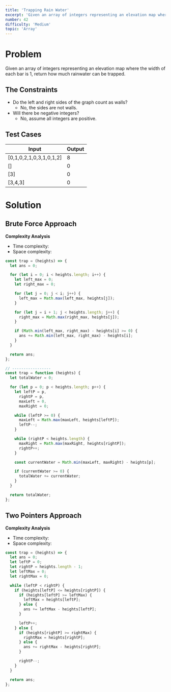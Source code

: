 ```yaml
---
title: 'Trapping Rain Water'
excerpt: 'Given an array of integers representing an elevation map where the width of each bar is 1, return how much rainwater can be trapped.'
number: 42
difficulty: 'Medium'
topic: 'Array'
---
```


<LeetCodeLink
  link="https://leetcode.com/problems/trapping-rain-water/"
  title="Trapping Rain Water - LeetCode"
  description="Given an array of integers representing an elevation map where the width of each bar is 1, return how much rainwater can be trapped."
/>
<div style={{ padding: '15px' }}></div>

# Problem

Given an array of integers representing an elevation map where the width of each bar is 1, return how much rainwater can be trapped.

## The Constraints

- Do the left and right sides of the graph count as walls?
  - No, the sides are not walls.
- Will there be negative integers?
  - No, assume all integers are positive.

## Test Cases

<table style={{ width: 300, maxWidth: '100%' }}>
  <thead
    style={{
      borderTop: '1px solid rgba(0 0 0 / 20%)',
      borderBottom: '1px solid rgba(0 0 0 / 20%)',
    }}
  >
    <tr 
      style={{ 
        color: '#5e6368', 
        backgroundColor: '#f9f9f9',
        height: '35px',
      }}
    >
      <th style={{ 
        padding: '0 10px', 
        textAlign: 'left',
        fontWeight: 500 }}>Input</th>
      <th style={{ 
        padding: '0 30px',
        textAlign: 'left',
        fontWeight: 500 }}>Output</th>
    </tr>
  </thead>
  <tbody style={{ color: '#59595b', fontFamily: 'Fira Code' }}>
    <tr style={{ height: '35px' }}>
      <td style={{ padding: '0 10px' }}>[0,1,0,2,1,0,3,1,0,1,2]</td>
      <td style={{ paddingLeft: '30px' }}>8</td>
    </tr>
    <tr 
      style={{
        backgroundColor: '#f9f9f9',
        height: '35px'
      }}
    >
      <td style={{ padding: '0 10px' }}>[]</td>
      <td style={{ paddingLeft: '30px' }}>0</td>
    </tr>
    <tr style={{ height: '35px' }}>
      <td style={{ padding: '0 10px' }}>[3]</td>
      <td style={{ paddingLeft: '30px' }}>0</td>
    </tr>
    <tr 
      style={{ 
        backgroundColor: '#f9f9f9',
        height: '35px'
      }}
    >
      <td style={{ padding: '0 10px' }}>[3,4,3]</td>
      <td style={{ paddingLeft: '30px' }}>0</td>
    </tr>
  </tbody>
</table>
<div style={{ padding: '15px' }}></div>

# Solution

## Brute Force Approach

**Complexity Analysis**

- Time complexity: <Math math="O(n^2)" />
- Space complexity: <Math math="O(1)" />

```jsx
const trap = (heights) => {
  let ans = 0;

  for (let i = 0; i < heights.length; i++) {
    let left_max = 0;
    let right_max = 0;

    for (let j = 0; j < i; j++) {
      left_max = Math.max(left_max, heights[j]);
    }

    for (let j = i + 1; j < heights.length; j++) {
      right_max = Math.max(right_max, heights[j]);
    }

    if (Math.min(left_max, right_max) - heights[i] >= 0) {
      ans += Math.min(left_max, right_max) - heights[i];
    }
  }

  return ans;
};

// -----------------
const trap = function (heights) {
  let totalWater = 0;

  for (let p = 0; p < heights.length; p++) {
    let leftP = p,
      rightP = p,
      maxLeft = 0,
      maxRight = 0;

    while (leftP >= 0) {
      maxLeft = Math.max(maxLeft, heights[leftP]);
      leftP--;
    }

    while (rightP < heights.length) {
      maxRight = Math.max(maxRight, heights[rightP]);
      rightP++;
    }

    const currentWater = Math.min(maxLeft, maxRight) - heights[p];

    if (currentWater >= 0) {
      totalWater += currentWater;
    }
  }

  return totalWater;
};
```

## Two Pointers Approach

**Complexity Analysis**

- Time complexity: <Math math="O(n)" />
- Space complexity: <Math math="O(1)" />

```jsx
const trap = (heights) => {
  let ans = 0;
  let leftP = 0;
  let rightP = heights.length - 1;
  let leftMax = 0;
  let rightMax = 0;

  while (leftP < rightP) {
    if (heights[leftP] <= heights[rightP]) {
      if (heights[leftP] >= leftMax) {
        leftMax = heights[leftP];
      } else {
        ans += leftMax - heights[leftP];
      }

      leftP++;
    } else {
      if (heights[rightP] >= rightMax) {
        rightMax = heights[rightP];
      } else {
        ans += rightMax - heights[rightP];
      }

      rightP--;
    }
  }

  return ans;
};
```
